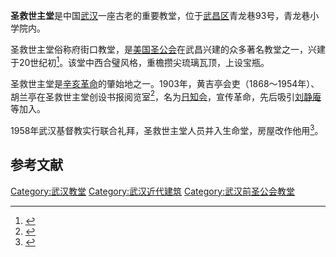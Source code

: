 '''圣救世主堂'''是中国[[武汉|武汉]]一座古老的重要教堂，位于[[武昌区|武昌区]]青龙巷93号，青龙巷小学院内。

圣救世主堂俗称府街口教堂，是[[美国圣公会|美国圣公会]]在武昌兴建的众多著名教堂之一，兴建于20世纪初<ref>{{cite web |url=http://www.whfz.gov.cn:8080/pub/dqwx/dylsz/shz/ML/zj/jdj/content.htm |language=zh |title=武汉市志(1840-1985) > 社会志 > 目录 > 宗教 > 基督教 |publisher=武汉市方志网 |date= |accessdate=2011-06-12 |archive-date=2012-08-05 |archive-url=https://archive.is/20120805215918/http://www.whfz.gov.cn:8080/pub/dqwx/dylsz/shz/ML/zj/jdj/content.htm |dead-url=no }}</ref>。该堂中西合璧风格，重檐攒尖琉璃瓦顶，上设宝瓶。

圣救世主堂是[[辛亥革命|辛亥革命]]的肇始地之一。1903年，黄吉亭会吏（1868～1954年）、胡兰亭在圣救世主堂创设书报阅览室<ref>{{cite web |url=http://www.whfz.gov.cn:8080/pub/dqwx/dylsz/rwz/ml/rwz/sh/content.htm |language=zh |title=武汉市志(1840-1985) > 人物志 > 目录 > 人物传 > 社会 |publisher=武汉市方志网 |date= |accessdate=2011-06-12 |archive-date=2016-03-06 |archive-url=https://web.archive.org/web/20160306051407/http://www.whfz.gov.cn:8080/pub/dqwx/dylsz/rwz/ml/rwz/sh/content.htm |dead-url=no }}</ref>，名为[[日知会|日知会]]，宣传革命，先后吸引[[刘静庵|刘静庵]]等加入。

1958年武汉基督教实行联合礼拜，圣救世主堂人员并入生命堂，房屋改作他用<ref>{{cite web |url=http://www.whfz.gov.cn:8080/pub/dqwx/dylsz/shz/ML/zj/zj/content.htm |language=zh |title=武汉市志(1840-1985) > 社会志 > 目录 > 宗教 > 专记 |publisher=武汉市方志网 |date= |accessdate=2011-06-12 |archive-date=2016-03-06 |archive-url=https://web.archive.org/web/20160306033415/http://www.whfz.gov.cn:8080/pub/dqwx/dylsz/shz/ML/zj/zj/content.htm |dead-url=no }}</ref>。

==参考文献==
<div class="references-small">
<references />
</div>

{{武汉基督宗教教堂}}

[[Category:武汉教堂|Category:武汉教堂]]
[[Category:武汉近代建筑|Category:武汉近代建筑]]
[[Category:武汉前圣公会教堂|Category:武汉前圣公会教堂]]